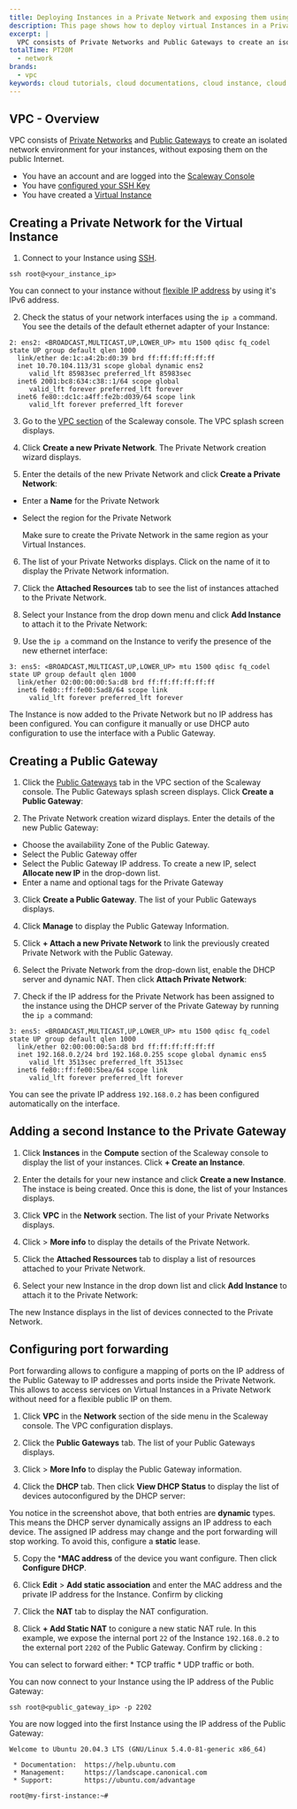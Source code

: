 ```yaml
---
title: Deploying Instances in a Private Network and exposing them using a Private Gateway
description: This page shows how to deploy virtual Instances in a Private Network and expose them using a Private Gateway
excerpt: |
  VPC consists of Private Networks and Public Gateways to create an isolated network environment for your instances, without exposing them on the public Internet. 
totalTime: PT20M
  - network
brands:
  - vpc
keywords: cloud tutorials, cloud documentations, cloud instance, cloud hosting, network, virtual instance, private network, vpc, public gateway, virtual private cloud
---
```


## VPC - Overview

VPC consists of [Private Networks](https://www.scaleway.com/en/private-networks/) and [Public Gateways](https://www.scaleway.com/en/public-gateway/) to create an isolated network environment for your instances, without exposing them on the public Internet. 

<Message type="requirement">

- You have an account and are logged into the [Scaleway Console](https://console.scaleway.com)
- You have [configured your SSH Key](/console/my-project/how-to/create-ssh-key/)
- You have created a [Virtual Instance](https://www.scaleway.com/en/virtual-instances/)

</Message>

## Creating a Private Network for the Virtual Instance

1. Connect to your Instance using [SSH](https://www.scaleway.com/en/docs/compute/instances/how-to/connect-to-instance/). 

  ```
  ssh root@<your_instance_ip>
  ```

  <Message type="tip">

  You can connect to your instance without [flexible IP address](https://www.scaleway.com/en/docs/compute/instances/how-to/use-flexips/) by using it's IPv6 address.

  </Message>

2. Check the status of your network interfaces using the `ip a` command. You see the details of the default ethernet adapter of your Instance:

  ```
  2: ens2: <BROADCAST,MULTICAST,UP,LOWER_UP> mtu 1500 qdisc fq_codel state UP group default qlen 1000
    link/ether de:1c:a4:2b:d0:39 brd ff:ff:ff:ff:ff:ff
    inet 10.70.104.113/31 scope global dynamic ens2
       valid_lft 85983sec preferred_lft 85983sec
    inet6 2001:bc8:634:c38::1/64 scope global
       valid_lft forever preferred_lft forever
    inet6 fe80::dc1c:a4ff:fe2b:d039/64 scope link
       valid_lft forever preferred_lft forever
  ```

3. Go to the [VPC section](https://console.scaleway.com/vpc/private-networks) of the Scaleway console. The VPC splash screen displays. 

  <Lightbox src="scaleway_vpc_splash.png" alt="" />

4. Click **Create a new Private Network**. The Private Network creation wizard displays. 

5. Enter the details of the new Private Network and click **Create a Private Network**:

  - Enter a **Name** for the Private Network
  - Select the region for the Private Network

    <Message type="note">

    Make sure to create the Private Network in the same region as your Virtual Instances.

    </Message>

6. The list of your Private Networks displays. Click on the name of it to display the Private Network information. 

7. Click the **Attached Resources** tab to see the list of instances attached to the Private Network. 

8. Select your Instance from the drop down menu and click **Add Instance** to attach it to the Private Network:

  <Lightbox src="scaleway_add_instance.png" alt="" />


9. Use the `ip a` command on the Instance to verify the presence of the new ethernet interface: 

  ```
  3: ens5: <BROADCAST,MULTICAST,UP,LOWER_UP> mtu 1500 qdisc fq_codel state UP group default qlen 1000
    link/ether 02:00:00:00:5a:d8 brd ff:ff:ff:ff:ff:ff
    inet6 fe80::ff:fe00:5ad8/64 scope link
       valid_lft forever preferred_lft forever
  ```

The Instance is now added to the Private Network but no IP address has been configured. You can configure it manually or use DHCP auto configuration to use the interface with a Public Gateway. 

## Creating a Public Gateway

1. Click the [Public Gateways](https://console.scaleway.com/vpc/public-gateways) tab in the VPC section of the Scaleway console. The Public Gateways splash screen displays. Click **Create a Public Gateway**:

  <Lightbox src="scaleway_vpc_public_gateway_splash.png" alt="" />

2. The Private Network creation wizard displays. Enter the details of the new Public Gateway: 

  - Choose the availability Zone of the Public Gateway.
  - Select the Public Gateway offer
  - Select the Public Gateway IP address. To create a new IP, select **Allocate new IP** in the drop-down list. 
  - Enter a name and optional tags for the Private Gateway

3. Click **Create a Public Gateway**. The list of your Public Gateways displays.

  <Lightbox src="scaleway_vpc_public_gateway_list.png" alt="" />

4. Click **Manage** to display the Public Gateway Information. 

5. Click **+ Attach a new Private Network** to link the previously created Private Network with the Public Gateway.

6. Select the Private Network from the drop-down list, enable the DHCP server and dynamic NAT. Then click **Attach Private Network**:

  <Lightbox src="scaleway_vpc_public_gateway_attach_network.png" alt="" /> 

7. Check if the IP address for the Private Network has been assigned to the instance using the DHCP server of the Private Gateway by running the `ip a` command: 

  ```
  3: ens5: <BROADCAST,MULTICAST,UP,LOWER_UP> mtu 1500 qdisc fq_codel state UP group default qlen 1000
    link/ether 02:00:00:00:5a:d8 brd ff:ff:ff:ff:ff:ff
    inet 192.168.0.2/24 brd 192.168.0.255 scope global dynamic ens5
       valid_lft 3513sec preferred_lft 3513sec
    inet6 fe80::ff:fe00:5bea/64 scope link 
       valid_lft forever preferred_lft forever
  ```

  You can see the private IP address `192.168.0.2` has been configured automatically on the interface.

## Adding a second Instance to the Private Gateway

1. Click **Instances** in the **Compute** section of the Scaleway console to display the list of your instances. Click **+ Create an Instance**.

2. Enter the details for your new instance and click **Create a new Instance**. The instace is being created. Once this is done, the list of your Instances displays.

3. Click **VPC** in the **Network** section. The list of your Private Networks displays.

4. Click <icon name="more" /> > **More info** to display the details of the Private Network.

5. Click the **Attached Ressources** tab to display a list of resources attached to your Private Network.

7. Select your new Instance in the drop down list and click **Add Instance** to attach it to the Private Network:

  <Lightbox src="scaleway_vpc_add_instance.png" alt="" />

  The new Instance displays in the list of devices connected to the Private Network.

## Configuring port forwarding 

Port forwarding allows to configure a mapping of ports on the IP address of the Public Gateway to IP addresses and ports inside the Private Network. This allows to access services on Virtual Instances in a Private Network without need for a flexible public IP on them. 

1. Click **VPC** in the **Network** section of the side menu in the Scaleway console. The VPC configuration displays.

2. Click the **Public Gateways** tab. The list of your Public Gateways displays. 

3. Click <Icon name="more" /> > **More Info** to display the Public Gateway information. 

4. Click the **DHCP** tab. Then click **View DHCP Status** to display the list of devices autoconfigured by the DHCP server: 

  <Lightbox src="scaleway_vpc_dhcp_status.png" />

  <Message type="tip">

  You notice in the screenshot above, that both entries are **dynamic** types. This means the DHCP server dynamically assigns an IP address to each device. The assigned IP address may change and the port forwarding will stop working. To avoid this, configure a **static** lease. 

  </Message>

5. Copy the ***MAC address** of the device you want configure. Then click **Configure DHCP**.

6. Click **Edit** > **Add static association** and enter the MAC address and the private IP address for the Instance. Confirm by clicking <Icon name="yes" />

  <Lightbox src="scaleway_vpc_static_dhcp.png" />

7. Click the **NAT** tab to display the NAT configuration. 

8. Click **+ Add Static NAT** to conigure a new static NAT rule. In this example, we expose the internal port `22` of the Instance `192.168.0.2` to the external port `2202` of the Public Gateway. Confirm by clicking <Icon name="more" />:

  <Lightbox src="scaleway_vpc_static_nat.png" />

  <Message type="tip">

  You can select to forward either:
    * TCP traffic
    * UDP traffic
  or both. 

  </Message>

You can now connect to your Instance using the IP address of the Public Gateway: 

```
ssh root@<public_gateway_ip> -p 2202
```

You are now logged into the first Instance using the IP address of the Public Gateway: 

```
Welcome to Ubuntu 20.04.3 LTS (GNU/Linux 5.4.0-81-generic x86_64)

 * Documentation:  https://help.ubuntu.com
 * Management:     https://landscape.canonical.com
 * Support:        https://ubuntu.com/advantage

root@my-first-instance:~#
```